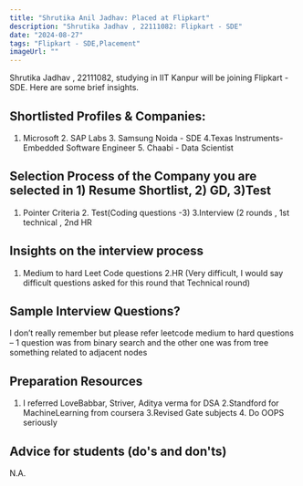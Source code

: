 ```yaml
---
title: "Shrutika Anil Jadhav: Placed at Flipkart"
description: "Shrutika Jadhav , 22111082: Flipkart - SDE"
date: "2024-08-27"
tags: "Flipkart - SDE,Placement"
imageUrl: ""
---
```


Shrutika Jadhav , 22111082, studying in IIT Kanpur will be joining Flipkart - SDE. Here are some brief insights. 

## Shortlisted Profiles & Companies:
1. Microsoft 2. SAP Labs 3. Samsung Noida - SDE 4.Texas Instruments- Embedded Software Engineer 5. Chaabi - Data Scientist

## Selection Process of the Company you are selected in 1) Resume Shortlist, 2) GD, 3)Test
1. Pointer Criteria 2. Test(Coding questions -3) 3.Interview (2 rounds , 1st technical , 2nd HR

##  Insights on the interview process
1. Medium to hard Leet Code questions 2.HR (Very difficult, I would say difficult questions asked for this round that Technical round)

## Sample Interview Questions? 
I don’t really remember but please refer leetcode medium to hard questions – 1 question was from binary search and the other one was from tree something related to adjacent nodes

## Preparation Resources
1. I referred LoveBabbar, Striver, Aditya verma for DSA 2.Standford for MachineLearning from coursera 3.Revised Gate subjects 4. Do OOPS seriously

## Advice for students (do's and don'ts)
N.A.

